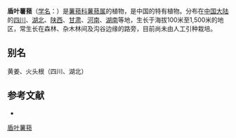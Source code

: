 {{Speciesbox
| name = 盾叶薯蓣
| status = 
| status_system = 
| image =
| genus = Dioscorea
| species = zingiberensis
| authority = C. H. Wright
}}

'''盾叶薯蓣'''（[[学名|学名]]：{{lang|la|''Dioscorea zingiberensis''}}）是[[薯蓣科|薯蓣科]][[薯蓣属|薯蓣属]]的植物，是中国的特有植物。分布在[[中国大陆|中国大陆]]的[[四川|四川]]、[[湖北|湖北]]、[[陕西|陕西]]、[[甘肃|甘肃]]、[[河南|河南]]、[[湖南|湖南]]等地，生长于海拔100米至1,500米的地区，常生长在森林、杂木林间及沟谷边缘的路旁，目前尚未由人工引种栽培。

== 别名 ==
黄姜、火头根（四川、湖北）

== 参考文献 ==
<div class="references-small">
* {{cite web| url =http://www.bioinfo.cn/db05/KmzwSpecies.php?action=view&id=7744| title =盾叶薯蓣| work =《中国高等植物数据库全库》| publisher =中国科学院微生物研究所| author =昆明植物研究所| accessdate =2009-02-24| deadurl =yes| archiveurl =https://web.archive.org/web/20160305002953/http://www.bioinfo.cn/db05/KmzwSpecies.php?action=view&id=7744| archivedate =2016-03-05}}
</div>
{{Taxonbar|from=Q15227310}}

[[Category:薯蓣属|盾叶薯蓣]]


{{植物小作品}}